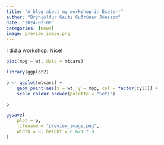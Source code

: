 ```yaml
---
title: "A blog about my workshop in Exeter!"
author: "Brynjólfur Gauti Guðrúnar Jónsson"
date: "2024-02-08"
categories: [news]
image: preview_image.png
---
```


I did a workshop. Nice!

```r
plot(mpg ~ wt, data = mtcars)
```

```r
library(ggplot2)

p <- ggplot(mtcars) +
    geom_point(aes(x = wt, y = mpg, col = factor(cyl))) +
    scale_colour_brewer(palette = "Set1")

p

ggsave(
    plot = p,
    filename = "preview_image.png",
    width = 8, height = 0.621 * 8
)
```
